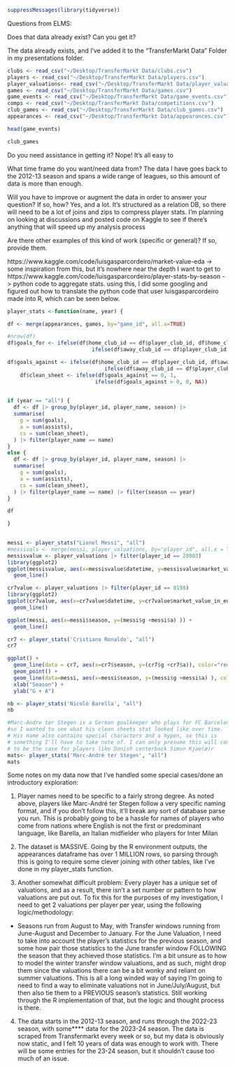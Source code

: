 ```r
suppressMessages(library(tidyverse))
```


Questions from ELMS:

Does that data already exist? Can you get it?

The data already exists, and I've added it to the "TransferMarkt Data" Folder in my presentations folder.
```r
clubs <- read_csv("~/Desktop/TransferMarkt Data/clubs.csv")
players <- read_csv("~/Desktop/TransferMarkt Data/players.csv")
player_valuations<- read_csv("~/Desktop/TransferMarkt Data/player_valuations.csv")
games <- read_csv("~/Desktop/TransferMarkt Data/games.csv")
game_events <- read_csv("~/Desktop/TransferMarkt Data/game_events.csv")
comps <- read_csv("~/Desktop/TransferMarkt Data/competitions.csv")
club_games <- read_csv("~/Desktop/TransferMarkt Data/club_games.csv")
appearances <- read_csv("~/Desktop/TransferMarkt Data/appearances.csv")

head(game_events)
```
```r
club_games
```


Do you need assistance in getting it?
Nope! It's all easy to 


What time frame do you want/need data from?
The data I have goes back to the 2012-13 season and spans a wide range of leagues, so this amount of data is more than enough.

Will you have to improve or augment the data in order to answer your question? If so, how?
Yes, and a lot. It's structured as a relation DB, so there will need to be a lot of joins and zips to compress player stats. I'm planning on looking at discussions and posted
code on Kaggle to see if there's anything that will speed up my analysis process

Are there other examples of this kind of work (specific or general)? If so, provide them.

https://www.kaggle.com/code/luisgasparcordeiro/market-value-eda -> some inspiration from this, but it's nowhere near the depth I want to get to
https://www.kaggle.com/code/luisgasparcordeiro/player-stats-by-season -> python code to aggregate stats. using this, I did some googling and figured out how to translate
the python code that user luisgasparcordeiro made into R, which can be seen below.


```r
player_stats <-function(name, year) {

df <- merge(appearances, games, by="game_id", all.x=TRUE)

#nrow(df)
df$goals_for <- ifelse(df$home_club_id == df$player_club_id, df$home_club_goals,
                           ifelse(df$away_club_id == df$player_club_id, df$away_club_goals, NA))

df$goals_against <- ifelse(df$home_club_id == df$player_club_id, df$away_club_goals,
                               ifelse(df$away_club_id == df$player_club_id, df$home_club_goals, NA))
    df$clean_sheet <- ifelse(df$goals_against == 0, 1,
                            ifelse(df$goals_against > 0, 0, NA))
    

if (year == "all") {
  df <- df |> group_by(player_id, player_name, season) |> 
  summarise(
    g = sum(goals),
    a = sum(assists),
    cs = sum(clean_sheet),
  ) |> filter(player_name == name)
}
else {
  df <- df |> group_by(player_id, player_name, season) |> 
  summarise(
    g = sum(goals),
    a = sum(assists),
    cs = sum(clean_sheet),
  ) |> filter(player_name == name) |> filter(season == year)
}

df

}
 

```
```r
messi <- player_stats("Lionel Messi", "all")
#messivals <- merge(messi, player_valuations, by="player_id", all.x = TRUE)
messisvalue <- player_valuations |> filter(player_id == 28003)
library(ggplot2)
ggplot(messisvalue, aes(x=messisvalue$datetime, y=messisvalue$market_value_in_eur)) +
  geom_line()
```
```r
cr7value <- player_valuations |> filter(player_id == 8198)
library(ggplot2)
ggplot(cr7value, aes(x=cr7value$datetime, y=cr7value$market_value_in_eur)) +
  geom_line()
```


```r
ggplot(messi, aes(x=messi$season, y=(messi$g +messi$a) )) +
  geom_line()
```



```r
cr7 <- player_stats('Cristiano Ronaldo', "all")
cr7
```


```r
ggplot() +
  geom_line(data = cr7, aes(x=cr7$season, y=(cr7$g +cr7$a)), color="red") +
  geom_point() +
  geom_line(data=messi, aes(x=messi$season, y=(messi$g +messi$a) ), color="lightblue") +
  xlab("Season") +
  ylab("G + A")
```

```r
nb <- player_stats('Nicolò Barella', "all")
nb
```

```r
#Marc-Andre ter Stegen is a German goalkeeper who plays for FC Barcelona, 
#so I wanted to see what his clean sheets stat looked like over time.
# His name also contains special characters and a hypen, so this is
# something I'll have to take note of. I can only presume this will continue
# to be the case for players like Danish centerback Simon Kjae(æ)r 
mats<- player_stats('Marc-André ter Stegen', "all")
mats
```


Some notes on my data now that I've handled some special cases/done an introductory
exploration:

1. Player names need to be specific to a fairly strong degree. As noted above,
players like Marc-André ter Stegen follow a very specific naming format, and
if you don't follow this, it'll break any sort of database parse you run. This
is probably going to be a hassle for names of players who come from nations where
English is not the first or predominant language, like Barella, an Italian midfielder
who players for Inter Milan

2. The dataset is MASSIVE. Going by the R environment outputs, the appearances dataframe
has over 1 MILLION rows, so parsing through this is going to require some clever joining
with other tables, like I've done in my player_stats function.

3. Another somewhat difficult problem: Every player has a unique set of valuations, and
as a result, there isn't a set number or pattern to how valuations are put out. To fix this
for the purposes of my investigation, I need to get 2 valuations per player per year, using
the following logic/methodology:
  - Seasons run from August to May, with Transfer windows running from June-August and December to January. For the June Valuation, I need to take into account the player's statistics for the previous season, and some how pair those statistics to the June transfer window FOLLOWING the season that they achieved those statistics. I'm a bit unsure as to how to model the winter transfer window valuations, and as such, might drop them since the valuations there can be a bit wonky and reliant on summer valuations. This is all a long winded way of saying I'm going to need to find a way to eliminate valuations not in June/July/August, but then also tie them to a PREVIOUS season's statistics. Still working through the R implementation of that, but the logic and thought process is there.
  
4. The data starts in the 2012-13 season, and runs through the 2022-23 season, with some**** data for the 2023-24 season. The data is scraped from Transfermarkt every week or so, but my data is obviously now static, and I felt 10 years of data was enough to work with. There will be some entries for the 23-24 season, but it shouldn't cause too much of an issue.


